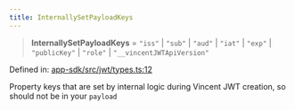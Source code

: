 ```yaml
---
title: InternallySetPayloadKeys
---
```


> **InternallySetPayloadKeys** = `"iss"` \| `"sub"` \| `"aud"` \| `"iat"` \| `"exp"` \| `"publicKey"` \| `"role"` \| `"__vincentJWTApiVersion"`

Defined in: [app-sdk/src/jwt/types.ts:12](https://github.com/LIT-Protocol/Vincent/blob/24971b3553e0b3a0f81730455f8a1892791091ad/packages/libs/app-sdk/src/jwt/types.ts#L12)

Property keys that are set by internal logic during Vincent JWT creation, so should not be in your `payload`
